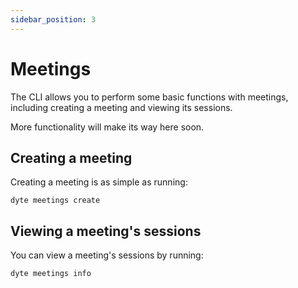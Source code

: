 ```yaml
---
sidebar_position: 3
---
```

# Meetings
The CLI allows you to perform some basic functions with meetings, including creating a meeting and viewing its sessions.

More functionality will make its way here soon.

## Creating a meeting
Creating a meeting is as simple as running:
```
dyte meetings create
```

## Viewing a meeting's sessions
You can view a meeting's sessions by running:
```
dyte meetings info
```